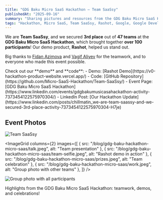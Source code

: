 ```yaml
---
title: "GDG Baku Micro SaaS Hackathon – Team SaaSsy"
publishedAt: "2025-09-16"
summary: "Sharing pictures and resources from the GDG Baku Micro SaaS Hackathon."
tags: "Hackathon, Micro SaaS, Team SaaSsy, Rashot, Google, Google Developer Groups, Baku"
---
```



We are **Team SaaSsy**, and we secured **3rd place** out of **47 teams** at the **GDG Baku Micro SaaS Hackathon**, which brought together **over 100 participants**! Our demo product, **Rashot**, helped us stand out.

Big thanks to [Fidan Azimova](https://www.linkedin.com/in/fidan-azimova/) and [Vagif Aliyev](https://www.linkedin.com/in/vagif-aliyev-a5733a275/) for the teamwork, and to everyone who made this event possible.

<Callout emoji="🎉">
  Check out our **demo** and **code**:
  - Demo: [Rashot Demo](https://v0-hackathon-product-website.vercel.app/)
  - Code: [GitHub Repository](https://github.com/Micro-SaaS-Hackathon/Team-SaaSsy/)
  - Event Page: [GDG Baku Micro SaaS Hackathon](https://www.linkedin.com/events/gdgbakumusicasahackathon-activity-7373454122575970304/)
  - LinkedIn Post: [Our Hackathon Update](https://www.linkedin.com/posts/chillmatin_we-are-team-saassy-and-we-secured-3rd-place-activity-7373454122575970304-H7je)
</Callout>

## Event Photos

<Image
  src="/blog/gdg-baku-hackathon-micro-saas/winners.jpeg"
  alt="Team SaaSsy"
  width={640}
  height={500}
/>

<ImageGrid
  columns={2}
  images={[
    { src: "/blog/gdg-baku-hackathon-micro-saas/talk.jpeg", alt: "Team presentation" },
    { src: "/blog/gdg-baku-hackathon-micro-saas/team-selfie.jpeg", alt: "Rashot demo in action" },
    { src: "/blog/gdg-baku-hackathon-micro-saas/prizes.jpeg", alt: "Team celebration" },
    { src: "/blog/gdg-baku-hackathon-micro-saas/work.jpeg", alt: "Group photo with other teams" },
  ]}
/>

<Image
  src="/blog/gdg-baku-hackathon-micro-saas/collective.jpeg"
  alt="Group photo with all participants"
  width={640}
  height={500}
/>

<Caption>
  Highlights from the GDG Baku Micro SaaS Hackathon: teamwork, demos, and celebrations!
</Caption>
